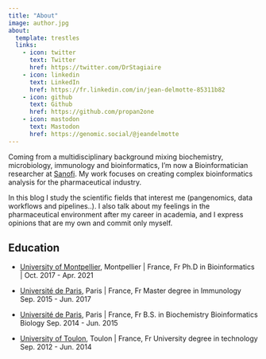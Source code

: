 ```yaml
---
title: "About"
image: author.jpg
about:
  template: trestles
  links:
    - icon: twitter
      text: Twitter
      href: https://twitter.com/DrStagiaire
    - icon: linkedin
      text: LinkedIn
      href: https://fr.linkedin.com/in/jean-delmotte-85311b82
    - icon: github
      text: Github
      href: https://github.com/propan2one
    - icon: mastodon
      text: Mastodon
      href: https://genomic.social/@jeandelmotte
---
```



Coming from a multidisciplinary background mixing biochemistry, microbiology, immunology and bioinformatics, I'm now a Bioinformatician researcher at [Sanofi](https://www.sanofi.com/en). My work focuses on creating complex bioinformatics analysis for the pharmaceutical industry.

In this blog I study the scientific fields that interest me (pangenomics, data workflows and pipelines..). I also talk about my feelings in the pharmaceutical environment after my career in academia, and I express opinions that are my own and commit only myself.

## Education

- [University of Montpellier](https://www.umontpellier.fr/university-of-montpellier), Montpellier | France, Fr
Ph.D in Bioinformatics | Oct. 2017 - Apr. 2021

- [Université de Paris](https://u-paris.fr/en/universite-paris-cite/), Paris | France, Fr
Master degree in Immunology Sep. 2015 - Jun. 2017

- [Université de Paris](https://u-paris.fr/en/universite-paris-cite/), Paris | France, Fr
B.S. in Biochemistry Bioinformatics Biology Sep. 2014 - Jun. 2015

- [University of Toulon](https://www.univ-tln.fr/-University-of-Toulon-.html), Toulon | France, Fr
University degree in technology Sep. 2012 - Jun. 2014
